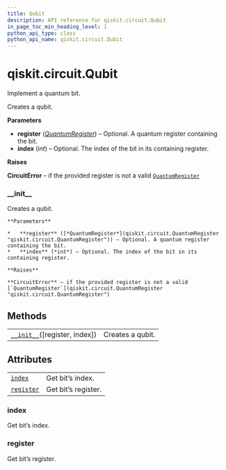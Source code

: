 ```yaml
---
title: Qubit
description: API reference for qiskit.circuit.Qubit
in_page_toc_min_heading_level: 1
python_api_type: class
python_api_name: qiskit.circuit.Qubit
---
```


# qiskit.circuit.Qubit

<Class id="qiskit.circuit.Qubit" isDedicatedPage={true} github="https://github.com/qiskit/qiskit/tree/stable/0.17/qiskit/circuit/quantumregister.py" signature="Qubit(register=None, index=None)" modifiers="class">
  Implement a quantum bit.

  Creates a qubit.

  **Parameters**

  *   **register** ([*QuantumRegister*](qiskit.circuit.QuantumRegister "qiskit.circuit.QuantumRegister")) – Optional. A quantum register containing the bit.
  *   **index** (*int*) – Optional. The index of the bit in its containing register.

  **Raises**

  **CircuitError** – if the provided register is not a valid [`QuantumRegister`](qiskit.circuit.QuantumRegister "qiskit.circuit.QuantumRegister")

  ### \_\_init\_\_

  <Function id="qiskit.circuit.Qubit.__init__" signature="__init__(register=None, index=None)">
    Creates a qubit.

    **Parameters**

    *   **register** ([*QuantumRegister*](qiskit.circuit.QuantumRegister "qiskit.circuit.QuantumRegister")) – Optional. A quantum register containing the bit.
    *   **index** (*int*) – Optional. The index of the bit in its containing register.

    **Raises**

    **CircuitError** – if the provided register is not a valid [`QuantumRegister`](qiskit.circuit.QuantumRegister "qiskit.circuit.QuantumRegister")
  </Function>

  ## Methods

  |                                                                                                  |                  |
  | ------------------------------------------------------------------------------------------------ | ---------------- |
  | [`__init__`](#qiskit.circuit.Qubit.__init__ "qiskit.circuit.Qubit.__init__")(\[register, index]) | Creates a qubit. |

  ## Attributes

  |                                                                              |                     |
  | ---------------------------------------------------------------------------- | ------------------- |
  | [`index`](#qiskit.circuit.Qubit.index "qiskit.circuit.Qubit.index")          | Get bit’s index.    |
  | [`register`](#qiskit.circuit.Qubit.register "qiskit.circuit.Qubit.register") | Get bit’s register. |

  ### index

  <Attribute id="qiskit.circuit.Qubit.index">
    Get bit’s index.
  </Attribute>

  ### register

  <Attribute id="qiskit.circuit.Qubit.register">
    Get bit’s register.
  </Attribute>
</Class>

